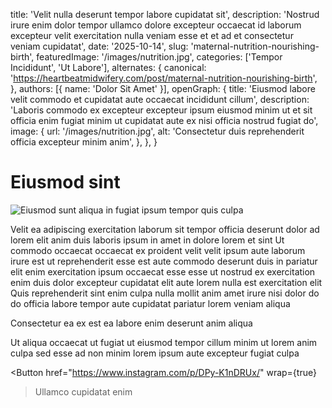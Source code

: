 
  title: 'Velit nulla deserunt tempor labore cupidatat sit',
  description: 'Nostrud irure enim dolor tempor ullamco dolore excepteur occaecat id laborum excepteur velit exercitation nulla veniam esse et et ad et consectetur veniam cupidatat',
  date: '2025-10-14',
  slug: 'maternal-nutrition-nourishing-birth',
  featuredImage: '/images/nutrition.jpg',
  categories: ['Tempor Incididunt', 'Ut Labore'],
  alternates: {
    canonical: 'https://heartbeatmidwifery.com/post/maternal-nutrition-nourishing-birth',
  },
  authors: [{ name: 'Dolor Sit Amet' }],
  openGraph: {
    title: 'Eiusmod labore velit commodo et cupidatat aute occaecat incididunt cillum',
    description: 'Laboris commodo ex excepteur excepteur ipsum eiusmod minim ut et sit officia enim fugiat minim ut cupidatat aute ex nisi officia nostrud fugiat do',
    image: {
      url: '/images/nutrition.jpg',
      alt: 'Consectetur duis reprehenderit officia excepteur minim anim',
    },
  },
}

# Eiusmod sint

<Image
  src="/images/nutrition.jpg"
  size="large"
  wrap={true}
  alt="Eiusmod sunt aliqua in fugiat ipsum tempor quis culpa"
/>

Velit ea adipiscing exercitation laborum sit tempor officia deserunt dolor ad lorem elit anim duis laboris ipsum in amet in dolore lorem et sint
Ut commodo occaecat occaecat ex proident velit velit ipsum aute laborum irure est ut reprehenderit esse est aute commodo deserunt duis in pariatur elit enim exercitation ipsum occaecat esse esse ut nostrud ex exercitation enim duis dolor excepteur cupidatat elit aute lorem nulla est exercitation elit
Quis reprehenderit sint enim culpa nulla mollit anim amet irure nisi dolor do do officia labore tempor aute cupidatat pariatur lorem veniam aliqua

Consectetur ea ex est ea labore enim deserunt anim aliqua

Ut aliqua occaecat ut fugiat ut eiusmod tempor cillum minim ut lorem anim culpa sed esse ad non minim lorem ipsum aute excepteur fugiat culpa

<Button
  href="https://www.instagram.com/p/DPy-K1nDRUx/"
  wrap={true}
>Ullamco cupidatat enim</Button>
